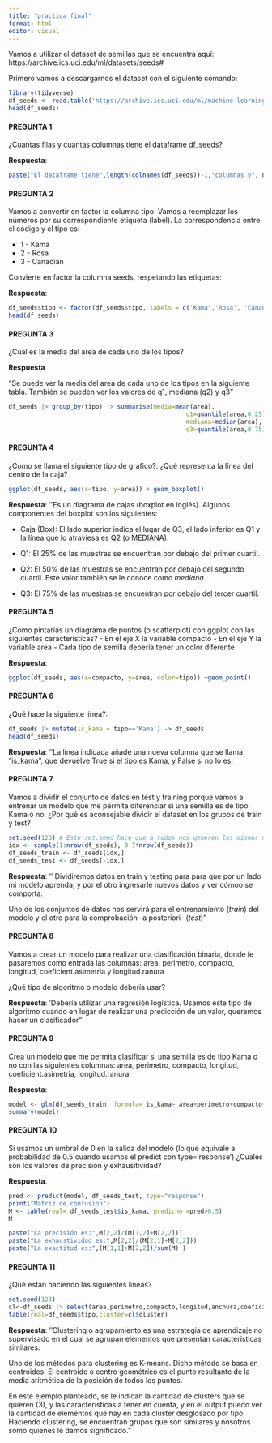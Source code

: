 ---
title: "practica_final"
format: html
editor: visual
---

Vamos a utilizar el dataset de semillas que se encuentra aquí: https://archive.ics.uci.edu/ml/datasets/seeds#

Primero vamos a descargarnos el dataset con el siguiente comando:

```{r}
library(tidyverse)
df_seeds <- read.table('https://archive.ics.uci.edu/ml/machine-learning-databases/00236/seeds_dataset.txt', col.names =c('area','perimetro','compacto','longitud','anchura','coeficient.asimetria','longitud.ranura','tipo'))
head(df_seeds)
```

#### PREGUNTA 1

¿Cuantas filas y cuantas columnas tiene el dataframe df_seeds?

**Respuesta**:

```{r}
paste("El dataframe tiene",length(colnames(df_seeds))-1,"columnas y", nrow(df_seeds), "filas")

```

#### PREGUNTA 2

Vamos a convertir en factor la columna tipo. Vamos a reemplazar los números por su correspondiente etiqueta (label). La correspondencia entre el código y el tipo es:

-   1 - Kama
-   2 - Rosa
-   3 - Canadian

Convierte en factor la columna seeds, respetando las etiquetas:

**Respuesta**:

```{r}
df_seeds$tipo <- factor(df_seeds$tipo, labels = c('Kama','Rosa', 'Canadian'))
head(df_seeds)

```

#### PREGUNTA 3

¿Cual es la media del area de cada uno de los tipos?

**Respuesta**

"Se puede ver la media del area de cada uno de los tipos en la siguiente tabla. También se pueden ver los valores de q1, mediana (q2) y q3"

```{r}
df_seeds |> group_by(tipo) |> summarise(media=mean(area),
                                                 q1=quantile(area,0.25),
                                                 mediana=median(area),
                                                 q3=quantile(area,0.75))
```

#### PREGUNTA 4

¿Como se llama el siguiente tipo de gráfico?. ¿Qué representa la línea del centro de la caja?

```{r}
ggplot(df_seeds, aes(x=tipo, y=area)) + geom_boxplot()
```

**Respuesta**: ''Es un diagrama de cajas (boxplot en inglés). Algunos componentes del boxplot son los siguientes:

-   Caja (Box): El lado superior indica el lugar de Q3, el lado inferior es Q1 y la línea que lo atraviesa es Q2 (o MEDIANA).

-   Q1: El 25% de las muestras se encuentran por debajo del primer cuartil.

-   Q2: El 50% de las muestras se encuentran por debajo del segundo cuartil. Este valor también se le conoce como *mediana*

-   Q3: El 75% de las muestras se encuentran por debajo del tercer cuartil.

#### PREGUNTA 5

¿Como pintarías un diagrama de puntos (o scatterplot) con ggplot con las siguientes características? - En el eje X la variable compacto - En el eje Y la variable area - Cada tipo de semilla debería tener un color diferente

**Respuesta**:

```{r}
ggplot(df_seeds, aes(x=compacto, y=area, color=tipo)) +geom_point()

```

#### PREGUNTA 6

¿Qué hace la siguiente línea?:

```{r}
df_seeds |> mutate(is_kama = tipo=='Kama') -> df_seeds
head(df_seeds)
```

**Respuesta**: ''La línea indicada añade una nueva columna que se llama "is_kama", que devuelve True si el tipo es Kama, y False si no lo es.

#### PREGUNTA 7

Vamos a dividir el conjunto de datos en test y training porque vamos a entrenar un modelo que me permita diferenciar si una semilla es de tipo Kama o no. ¿Por qué es aconsejable dividir el dataset en los grupos de train y test?

```{r}
set.seed(123) # Este set.seed hace que a todos nos generen los mismos número aleatorios
idx <- sample(1:nrow(df_seeds), 0.7*nrow(df_seeds))
df_seeds_train <- df_seeds[idx,]
df_seeds_test <- df_seeds[-idx,]
```

**Respuesta**: '' Dividiremos datos en train y testing para para que por un lado mi modelo aprenda, y por el otro ingresarle nuevos datos y ver cómoo se comporta.

Uno de los conjuntos de datos nos servirá para el entrenamiento (*train*) del modelo y el otro para la comprobación -a posteriori- (*test*)"

#### PREGUNTA 8

Vamos a crear un modelo para realizar una clasificación binaria, donde le pasaremos como entrada las columnas: area, perimetro, compacto, longitud, coeficient.asimetria y longitud.ranura

¿Qué tipo de algoritmo o modelo debería usar?

**Respuesta**: 'Debería utilizar una regresión logística. Usamos este tipo de algoritmo cuando en lugar de realizar una predicción de un valor, queremos hacer un clasificador"

#### PREGUNTA 9

Crea un modelo que me permita clasificar si una semilla es de tipo Kama o no con las siguientes columnas: area, perimetro, compacto, longitud, coeficient.asimetria, longitud.ranura

**Respuesta**:

```{r}

model <- glm(df_seeds_train, formula= is_kama~ area+perimetro+compacto+longitud+anchura+coeficient.asimetria +longitud.ranura, family=binomial)
summary(model)

```

#### PREGUNTA 10

Si usamos un umbral de 0 en la salida del modelo (lo que equivale a probabilidad de 0.5 cuando usamos el predict con type='response') ¿Cuales son los valores de precisión y exhausitividad?

**Respuesta**.

```{r}
pred <- predict(model, df_seeds_test, type="response")
print("Matriz de confusión")
M <- table(real= df_seeds_test$is_kama, predicho =pred>0.5)
M

```

```{r}
paste("La precisión es:",M[2,2]/(M[1,2]+M[2,2]))
paste("La exhaustividad es:",M[2,2]/(M[2,1]+M[2,2]))
paste("La exactitud es:",(M[1,1]+M[2,2])/sum(M) )
```

#### PREGUNTA 11

¿Qué están haciendo las siguientes líneas?

```{r}
set.seed(123)
cl<-df_seeds |> select(area,perimetro,compacto,longitud,anchura,coeficient.asimetria,longitud.ranura) |> kmeans(3)
table(real=df_seeds$tipo,cluster=cl$cluster)
```

**Respuesta**: ''Clustering o agrupamiento es una estrategia de aprendizaje no supervisado en el cual se agrupan elementos que presentan características similares.

Uno de los métodos para clustering es K-means. Dicho método se basa en centroides. El centroide o centro geométrico es el punto resultante de la media aritmética de la posición de todos los puntos.

En este ejemplo planteado, se le indican la cantidad de clusters que se quieren (3), y las características a tener en cuenta, y en el output puedo ver la cantidad de elementos que hay en cada cluster desglosado por tipo. Haciendo clustering, se encuentran grupos que son similares y nosotros somo quienes le damos significado."
